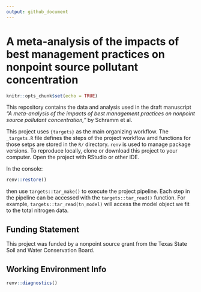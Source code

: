 ```yaml
---
output: github_document
---
```


# A  meta-analysis  of  the  impacts  of  best management  practices  on  nonpoint  source pollutant  concentration

```r
knitr::opts_chunk$set(echo = TRUE)
```

This repository contains the data and analysis used in the draft manuscript *"A  meta-analysis  of  the  impacts  of  best management  practices  on  nonpoint  source pollutant  concentration,"* by Schramm et al.

This project uses `{targets}` as the main organizing workflow. The `_targets.R` file defines the steps of the project workflow amd functions for those setps are stored in the `R/` directory. `renv` is used to manage package versions. To reproduce locally, clone or download this project to your computer. Open the project with RStudio or other IDE.

In the console:

```r
renv::restore()
```

then use `targets::tar_make()` to execute the project pipeline. Each step in the pipeline can be accessed with the `targets::tar_read()` function. For example, `targets::tar_read(tn_model)` will access the model object we fit to the total nitrogen data.

## Funding Statement

This project was funded by a nonpoint source grant from the Texas State Soil and Water Conservation Board.

## Working Environment Info

```r
renv::diagnostics()
```